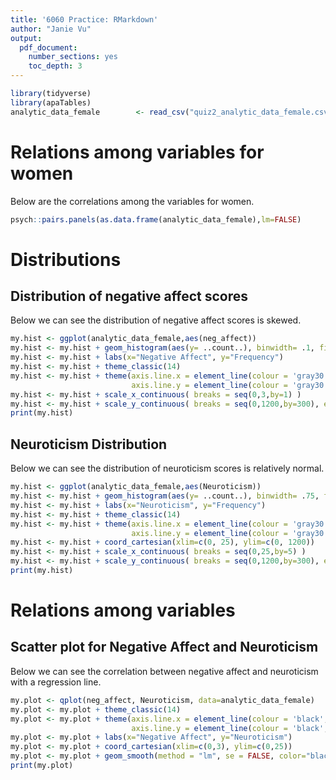 ```yaml
---
title: '6060 Practice: RMarkdown'
author: "Janie Vu"
output:
  pdf_document:
    number_sections: yes
    toc_depth: 3
---
```


```r
library(tidyverse)
library(apaTables)
analytic_data_female        <- read_csv("quiz2_analytic_data_female.csv")

```

# **Relations among variables for women**
Below are the correlations among the variables for women.

```r
psych::pairs.panels(as.data.frame(analytic_data_female),lm=FALSE)
```

\pagebreak

# **Distributions**

## **Distribution of negative affect scores**

Below we can see the distribution of negative affect scores is skewed.

```r
my.hist <- ggplot(analytic_data_female,aes(neg_affect))
my.hist <- my.hist + geom_histogram(aes(y= ..count..), binwidth= .1, fill="gray30", color="gray30")
my.hist <- my.hist + labs(x="Negative Affect", y="Frequency")
my.hist <- my.hist + theme_classic(14)
my.hist <- my.hist + theme(axis.line.x = element_line(colour = 'gray30', size=0.5, linetype='solid'),
                           axis.line.y = element_line(colour = 'gray30', size=0.5, linetype='solid'))
my.hist <- my.hist + scale_x_continuous( breaks = seq(0,3,by=1) )
my.hist <- my.hist + scale_y_continuous( breaks = seq(0,1200,by=300), expand=c(0,0) )
print(my.hist)  
```

\pagebreak

## **Neuroticism Distribution**

Below we can see the distribution of neuroticism scores is relatively normal.

```r
my.hist <- ggplot(analytic_data_female,aes(Neuroticism))
my.hist <- my.hist + geom_histogram(aes(y= ..count..), binwidth= .75, fill="gray30", color="gray30")
my.hist <- my.hist + labs(x="Neuroticism", y="Frequency")
my.hist <- my.hist + theme_classic(14)
my.hist <- my.hist + theme(axis.line.x = element_line(colour = 'gray30', size=0.5, linetype='solid'),
                           axis.line.y = element_line(colour = 'gray30', size=0.5, linetype='solid'))
my.hist <- my.hist + coord_cartesian(xlim=c(0, 25), ylim=c(0, 1200))
my.hist <- my.hist + scale_x_continuous( breaks = seq(0,25,by=5) )
my.hist <- my.hist + scale_y_continuous( breaks = seq(0,1200,by=300), expand=c(0,0) )
print(my.hist)
```

\pagebreak

# **Relations among variables**

## **Scatter plot for Negative Affect and Neuroticism**

Below we can see the correlation between negative affect and neuroticism with a regression line.

```r
my.plot <- qplot(neg_affect, Neuroticism, data=analytic_data_female)
my.plot <- my.plot + theme_classic(14)
my.plot <- my.plot + theme(axis.line.x = element_line(colour = 'black', size=0.5, linetype='solid'),
                           axis.line.y = element_line(colour = 'black', size=0.5, linetype = 'solid'))
my.plot <- my.plot + labs(x="Negative Affect", y="Neuroticism")
my.plot <- my.plot + coord_cartesian(xlim=c(0,3), ylim=c(0,25))
my.plot <- my.plot + geom_smooth(method = "lm", se = FALSE, color="black")
print(my.plot)
```

